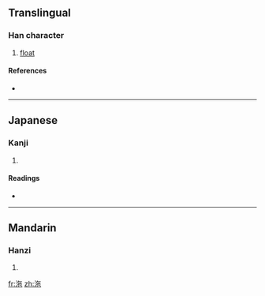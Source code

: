 {{also|沱}}
==Translingual==

===Han character===
{{Han char|rn=85|rad=水|as=05|sn=8|four=|canj=水人心木 (EOPD)}}

# [[float]]

====References====
* {{Han ref|kx=0613.080|dkj=17244|dj=1006.070|hdz=31588.020|uh=6CB2|ud=27826}}

----

==Japanese==

===Kanji===
{{ja-kanji|grade=|rs=水05}}

# {{defn|Japanese}}

====Readings====
* {{ja-readings|on=[[た]] (ta), [[だ]] (da)|kun=}}

----

==Mandarin==

===Hanzi===
{{cmn-hanzi|pin=[[duò]] ([[duo4]]), [[tuó]] ([[tuo2]])|wg=to<sup>4</sup>, t'o<sup>2</sup>}}

# {{defn|Mandarin}}

[[fr:沲]]
[[zh:沲]]